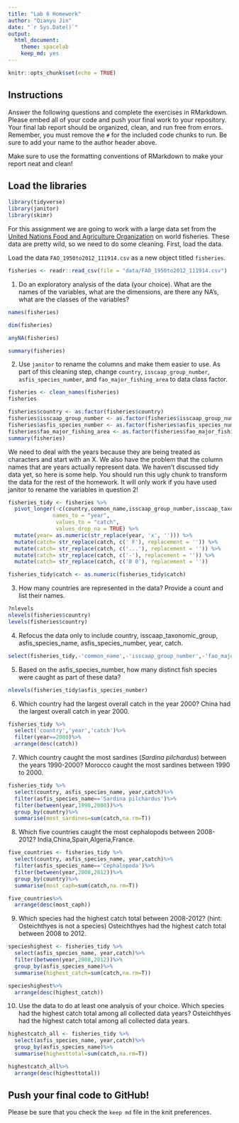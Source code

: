 ```yaml
---
title: "Lab 6 Homework"
author: "Qianyu Jin"
date: "`r Sys.Date()`"
output:
  html_document: 
    theme: spacelab
    keep_md: yes
---
```


```r
knitr::opts_chunk$set(echo = TRUE)
```

## Instructions
Answer the following questions and complete the exercises in RMarkdown. Please embed all of your code and push your final work to your repository. Your final lab report should be organized, clean, and run free from errors. Remember, you must remove the `#` for the included code chunks to run. Be sure to add your name to the author header above.  

Make sure to use the formatting conventions of RMarkdown to make your report neat and clean!  

## Load the libraries
```r
library(tidyverse)
library(janitor)
library(skimr)
```

For this assignment we are going to work with a large data set from the [United Nations Food and Agriculture Organization](http://www.fao.org/about/en/) on world fisheries. These data are pretty wild, so we need to do some cleaning. First, load the data.  

Load the data `FAO_1950to2012_111914.csv` as a new object titled `fisheries`.
```r
fisheries <- readr::read_csv(file = "data/FAO_1950to2012_111914.csv")
```

1. Do an exploratory analysis of the data (your choice). What are the names of the variables, what are the dimensions, are there any NA's, what are the classes of the variables?  
```r
names(fisheries)
```


```r
dim(fisheries)
```


```r
anyNA(fisheries)
```


```r
summary(fisheries)
```

2. Use `janitor` to rename the columns and make them easier to use. As part of this cleaning step, change `country`, `isscaap_group_number`, `asfis_species_number`, and `fao_major_fishing_area` to data class factor. 
```r
fisheries <- clean_names(fisheries)
fisheries
```

```r
fisheries$country <- as.factor(fisheries$country)
fisheries$isscaap_group_number <- as.factor(fisheries$isscaap_group_number)
fisheries$asfis_species_number <- as.factor(fisheries$asfis_species_number)
fisheries$fao_major_fishing_area <- as.factor(fisheries$fao_major_fishing_area)
summary(fisheries)
```

We need to deal with the years because they are being treated as characters and start with an X. We also have the problem that the column names that are years actually represent data. We haven't discussed tidy data yet, so here is some help. You should run this ugly chunk to transform the data for the rest of the homework. It will only work if you have used janitor to rename the variables in question 2!
```r
fisheries_tidy <- fisheries %>% 
  pivot_longer(-c(country,common_name,isscaap_group_number,isscaap_taxonomic_group,asfis_species_number,asfis_species_name,fao_major_fishing_area,measure),
              names_to = "year",
               values_to = "catch",
               values_drop_na = TRUE) %>% 
  mutate(year= as.numeric(str_replace(year, 'x', ''))) %>% 
  mutate(catch= str_replace(catch, c(' F'), replacement = '')) %>% 
  mutate(catch= str_replace(catch, c('...'), replacement = '')) %>% 
  mutate(catch= str_replace(catch, c('-'), replacement = '')) %>% 
  mutate(catch= str_replace(catch, c('0 0'), replacement = ''))

fisheries_tidy$catch <- as.numeric(fisheries_tidy$catch)
```

3. How many countries are represented in the data? Provide a count and list their names.
```r
?nlevels
nlevels(fisheries$country)
levels(fisheries$country)
```

4. Refocus the data only to include country, isscaap_taxonomic_group, asfis_species_name, asfis_species_number, year, catch.
```r
select(fisheries_tidy,-'common_name',-'isscaap_group_number',-'fao_major_fishing_area',-'measure')
```

5. Based on the asfis_species_number, how many distinct fish species were caught as part of these data?
```r
nlevels(fisheries_tidy$asfis_species_number)
```

6. Which country had the largest overall catch in the year 2000?
China had the largest overall catch in year 2000.
```r
fisheries_tidy %>%
  select('country','year','catch')%>%
  filter(year==2000)%>%
  arrange(desc(catch))
```

7. Which country caught the most sardines (_Sardina pilchardus_) between the years 1990-2000?
Morocco caught the most sardines between 1990 to 2000.
```r
fisheries_tidy %>%
  select(country, asfis_species_name, year,catch)%>%
  filter(asfis_species_name=='Sardina pilchardus')%>%
  filter(between(year,1990,2000))%>%
  group_by(country)%>%
  summarise(most_sardines=sum(catch,na.rm=T))
```

8. Which five countries caught the most cephalopods between 2008-2012?
India,China,Spain,Algeria,France.
```r
five_countries <- fisheries_tidy %>%
  select(country, asfis_species_name, year,catch)%>%
  filter(asfis_species_name=='Cephalopoda')%>%
  filter(between(year,2008,2012))%>%
  group_by(country)%>%
  summarise(most_caph=sum(catch,na.rm=T))
```

```r
five_countries%>%
  arrange(desc(most_caph))
```

9. Which species had the highest catch total between 2008-2012? (hint: Osteichthyes is not a species)
Osteichthyes had the highest catch total between 2008 to 2012.
```r
specieshighest <- fisheries_tidy %>%
  select(asfis_species_name, year,catch)%>%
  filter(between(year,2008,2012))%>%
  group_by(asfis_species_name)%>%
  summarise(highest_catch=sum(catch,na.rm=T))
```


```r
specieshighest%>%
  arrange(desc(highest_catch))
```

10. Use the data to do at least one analysis of your choice.
Which species had the highest catch total among all collected data years?
Osteichthyes had the highest catch total among all collected data years.
```r
highestcatch_all <- fisheries_tidy %>%
  select(asfis_species_name, year,catch)%>%
  group_by(asfis_species_name)%>%
  summarise(highesttotal=sum(catch,na.rm=T))
```
```r
highestcatch_all%>%
  arrange(desc(highesttotal))
```

## Push your final code to GitHub!
Please be sure that you check the `keep md` file in the knit preferences.   
